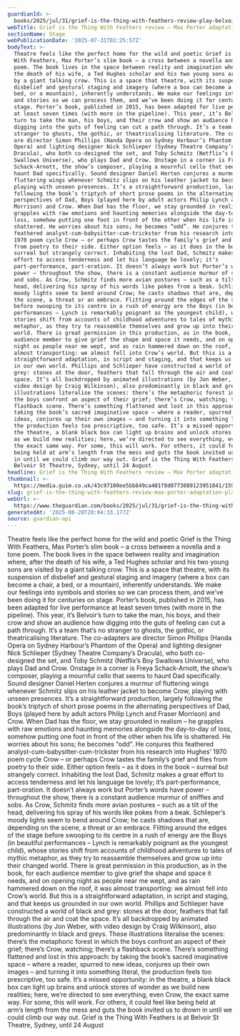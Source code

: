 ```yaml
---
guardianId: >-
  books/2025/jul/31/grief-is-the-thing-with-feathers-review-play-belvoir-st-theatre
webTitle: Grief is the Thing With Feathers review – Max Porter adaptation plays it safe
sectionName: Stage
webPublicationDate: '2025-07-31T02:25:57Z'
bodyText: >-
  Theatre feels like the perfect home for the wild and poetic Grief is the Thing
  With Feathers, Max Porter’s slim book – a cross between a novella and a tone
  poem. The book lives in the space between reality and imagination where, after
  the death of his wife, a Ted Hughes scholar and his two young sons are visited
  by a giant talking crow. This is a space that theatre, with its suspension of
  disbelief and gestural staging and imagery (where a box can become a chair, a
  bed, or a mountain), inherently understands. We make our feelings into symbols
  and stories so we can process them, and we’ve been doing it for centuries on
  stage. Porter’s book, published in 2015, has been adapted for live performance
  at least seven times (with more in the pipeline). This year, it’s Belvoir’s
  turn to take the man, his boys, and their crow and show an audience how
  digging into the guts of feeling can cut a path through. It’s a team that’s no
  stranger to ghosts, the gothic, or theatricalising literature. The co-adapters
  are director Simon Phillips (Handa Opera on Sydney Harbour’s Phantom of the
  Opera) and lighting designer Nick Schlieper (Sydney Theatre Company’s
  Dracula), who both co-designed the set, and Toby Schmitz (Netflix’s Boy
  Swallows Universe), who plays Dad and Crow. Onstage in a corner is Freya
  Schack-Arnott, the show’s composer, playing a mournful cello that seems to
  haunt Dad specifically. Sound designer Daniel Herten conjures a murmur of
  fluttering wings whenever Schmitz slips on his leather jacket to become Crow,
  playing with unseen presences. It’s a straightforward production, largely
  following the book’s triptych of short prose poems in the alternating
  perspectives of Dad, Boys (played here by adult actors Philip Lynch and Fraser
  Morrison) and Crow. When Dad has the floor, we stay grounded in realism – he
  grapples with raw emotions and haunting memories alongside the day-to-day of
  loss, somehow putting one foot in front of the other when his life is
  shattered. He worries about his sons; he becomes “odd”. He conjures this
  feathered analyst-cum-babysitter-cum-trickster from his research into Hughes’
  1970 poem cycle Crow – or perhaps Crow tastes the family’s grief and flies
  from poetry to their side. Either option feels – as it does in the book –
  surreal but strangely correct. Inhabiting the lost Dad, Schmitz makes a great
  effort to access tenderness and let his language be lovely; it’s
  part-performance, part-oration. It doesn’t always work but Porter’s words have
  power – throughout the show, there is a constant audience murmur of sniffles
  and sobs. As Crow, Schmitz finds more avian postures – such as a tilt of the
  head, delivering his spray of his words like pokes from a beak. Schlieper’s
  moody lights seem to bend around Crow; he casts shadows that are, depending on
  the scene, a threat or an embrace. Flitting around the edges of the stage
  before swooping to its centre in a rush of energy are the Boys (in beautiful
  performances – Lynch is remarkably poignant as the youngest child), whose
  stories shift from accounts of childhood adventures to tales of mythic
  metaphor, as they try to reassemble themselves and grow up into their changed
  world. There is great permission in this production, as in the book, for each
  audience member to give grief the shape and space it needs, and on opening
  night as people near me wept, and as rain hammered down on the roof, it was
  almost transporting: we almost fell into Crow’s world. But this is a
  straightforward adaptation, in script and staging, and that keeps us grounded
  in our own world. Phillips and Schlieper have constructed a world of black and
  grey: stones at the door, feathers that fall through the air and coat the
  space. It’s all backdropped by animated illustrations (by Jon Weber, with
  video design by Craig Wilkinson), also predominantly in black and greys. These
  illustrations literalise the scenes: there’s the metaphoric forest in which
  the boys confront an aspect of their grief; there’s Crow, watching; there’s a
  flashback scene. There’s something flattened and lost in this approach: by
  taking the book’s sacred imaginative space – where a reader, spurred to new
  ideas, conjures up their own images – and turning it into something literal,
  the production feels too prescriptive, too safe. It’s a missed opportunity: in
  the theatre, a blank black box can light up brains and unlock stores of wonder
  as we build new realities; here, we’re directed to see everything, even Crow,
  the exact same way. For some, this will work. For others, it could feel like
  being held at arm’s length from the mess and guts the book invited us to drown
  in until we could climb our way out. Grief is the Thing With Feathers is at
  Belvoir St Theatre, Sydney, until 24 August
headline: Grief is the Thing With Feathers review – Max Porter adaptation plays it safe
thumbnail: >-
  https://media.guim.co.uk/43c97100ee5bb849ca401f8d0773089123951841/159_0_1602_1281/500.jpg
slug: grief-is-the-thing-with-feathers-review-max-porter-adaptation-plays-it-safe
webUrl: >-
  https://www.theguardian.com/books/2025/jul/31/grief-is-the-thing-with-feathers-review-play-belvoir-st-theatre
generatedAt: '2025-08-28T20:04:33.177Z'
source: guardian-api
---
```

Theatre feels like the perfect home for the wild and poetic Grief is the Thing With Feathers, Max Porter’s slim book – a cross between a novella and a tone poem. The book lives in the space between reality and imagination where, after the death of his wife, a Ted Hughes scholar and his two young sons are visited by a giant talking crow. This is a space that theatre, with its suspension of disbelief and gestural staging and imagery (where a box can become a chair, a bed, or a mountain), inherently understands. We make our feelings into symbols and stories so we can process them, and we’ve been doing it for centuries on stage. Porter’s book, published in 2015, has been adapted for live performance at least seven times (with more in the pipeline). This year, it’s Belvoir’s turn to take the man, his boys, and their crow and show an audience how digging into the guts of feeling can cut a path through. It’s a team that’s no stranger to ghosts, the gothic, or theatricalising literature. The co-adapters are director Simon Phillips (Handa Opera on Sydney Harbour’s Phantom of the Opera) and lighting designer Nick Schlieper (Sydney Theatre Company’s Dracula), who both co-designed the set, and Toby Schmitz (Netflix’s Boy Swallows Universe), who plays Dad and Crow. Onstage in a corner is Freya Schack-Arnott, the show’s composer, playing a mournful cello that seems to haunt Dad specifically. Sound designer Daniel Herten conjures a murmur of fluttering wings whenever Schmitz slips on his leather jacket to become Crow, playing with unseen presences. It’s a straightforward production, largely following the book’s triptych of short prose poems in the alternating perspectives of Dad, Boys (played here by adult actors Philip Lynch and Fraser Morrison) and Crow. When Dad has the floor, we stay grounded in realism – he grapples with raw emotions and haunting memories alongside the day-to-day of loss, somehow putting one foot in front of the other when his life is shattered. He worries about his sons; he becomes “odd”. He conjures this feathered analyst-cum-babysitter-cum-trickster from his research into Hughes’ 1970 poem cycle Crow – or perhaps Crow tastes the family’s grief and flies from poetry to their side. Either option feels – as it does in the book – surreal but strangely correct. Inhabiting the lost Dad, Schmitz makes a great effort to access tenderness and let his language be lovely; it’s part-performance, part-oration. It doesn’t always work but Porter’s words have power – throughout the show, there is a constant audience murmur of sniffles and sobs. As Crow, Schmitz finds more avian postures – such as a tilt of the head, delivering his spray of his words like pokes from a beak. Schlieper’s moody lights seem to bend around Crow; he casts shadows that are, depending on the scene, a threat or an embrace. Flitting around the edges of the stage before swooping to its centre in a rush of energy are the Boys (in beautiful performances – Lynch is remarkably poignant as the youngest child), whose stories shift from accounts of childhood adventures to tales of mythic metaphor, as they try to reassemble themselves and grow up into their changed world. There is great permission in this production, as in the book, for each audience member to give grief the shape and space it needs, and on opening night as people near me wept, and as rain hammered down on the roof, it was almost transporting: we almost fell into Crow’s world. But this is a straightforward adaptation, in script and staging, and that keeps us grounded in our own world. Phillips and Schlieper have constructed a world of black and grey: stones at the door, feathers that fall through the air and coat the space. It’s all backdropped by animated illustrations (by Jon Weber, with video design by Craig Wilkinson), also predominantly in black and greys. These illustrations literalise the scenes: there’s the metaphoric forest in which the boys confront an aspect of their grief; there’s Crow, watching; there’s a flashback scene. There’s something flattened and lost in this approach: by taking the book’s sacred imaginative space – where a reader, spurred to new ideas, conjures up their own images – and turning it into something literal, the production feels too prescriptive, too safe. It’s a missed opportunity: in the theatre, a blank black box can light up brains and unlock stores of wonder as we build new realities; here, we’re directed to see everything, even Crow, the exact same way. For some, this will work. For others, it could feel like being held at arm’s length from the mess and guts the book invited us to drown in until we could climb our way out. Grief is the Thing With Feathers is at Belvoir St Theatre, Sydney, until 24 August

